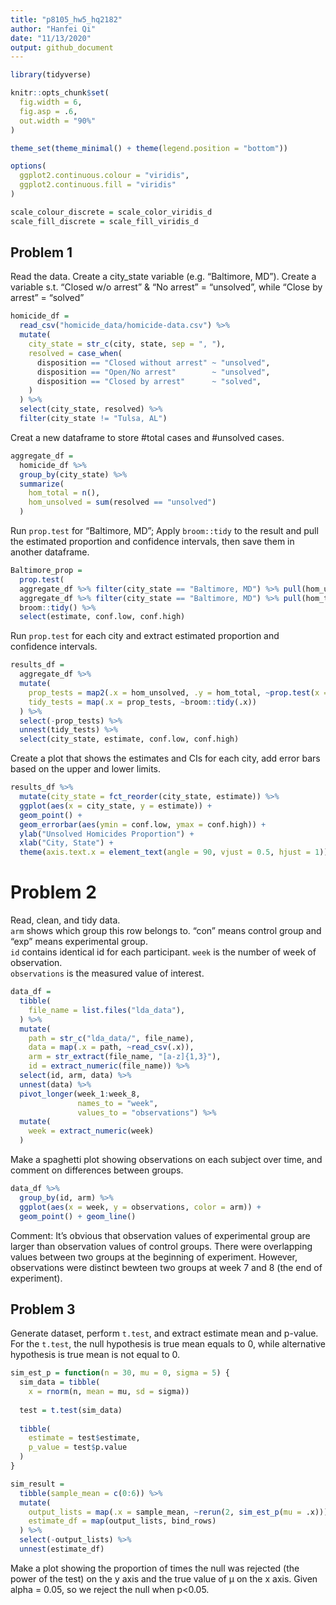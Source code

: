 ```yaml
---
title: "p8105_hw5_hq2182"
author: "Hanfei Qi"
date: "11/13/2020"
output: github_document
---
```


```r
library(tidyverse)

knitr::opts_chunk$set(
  fig.width = 6,
  fig.asp = .6,
  out.width = "90%"
)

theme_set(theme_minimal() + theme(legend.position = "bottom"))

options(
  ggplot2.continuous.colour = "viridis",
  ggplot2.continuous.fill = "viridis"
)

scale_colour_discrete = scale_color_viridis_d
scale_fill_discrete = scale_fill_viridis_d
```

## Problem 1

Read the data.
Create a city_state variable (e.g. “Baltimore, MD”).
Create a variable s.t. "Closed w/o arrest" & "No arrest" = "unsolved", while "Close by arrest" = "solved"


```r
homicide_df = 
  read_csv("homicide_data/homicide-data.csv") %>% 
  mutate(
    city_state = str_c(city, state, sep = ", "),
    resolved = case_when(
      disposition == "Closed without arrest" ~ "unsolved",
      disposition == "Open/No arrest"        ~ "unsolved",
      disposition == "Closed by arrest"      ~ "solved",
    )
  ) %>% 
  select(city_state, resolved) %>% 
  filter(city_state != "Tulsa, AL")
```

Creat a new dataframe to store #total cases and #unsolved cases.
```r
aggregate_df = 
  homicide_df %>% 
  group_by(city_state) %>% 
  summarize(
    hom_total = n(),
    hom_unsolved = sum(resolved == "unsolved")
  )
```

Run `prop.test` for "Baltimore, MD";
Apply `broom::tidy` to the result and pull the estimated proportion and confidence intervals,
then save them in another dataframe.
```r
Baltimore_prop = 
  prop.test(
  aggregate_df %>% filter(city_state == "Baltimore, MD") %>% pull(hom_unsolved),  
  aggregate_df %>% filter(city_state == "Baltimore, MD") %>% pull(hom_total)) %>% 
  broom::tidy() %>% 
  select(estimate, conf.low, conf.high)
```

Run `prop.test` for each city and extract estimated proportion and confidence intervals.
```r
results_df = 
  aggregate_df %>% 
  mutate(
    prop_tests = map2(.x = hom_unsolved, .y = hom_total, ~prop.test(x = .x, n = .y)),
    tidy_tests = map(.x = prop_tests, ~broom::tidy(.x))
  ) %>% 
  select(-prop_tests) %>% 
  unnest(tidy_tests) %>% 
  select(city_state, estimate, conf.low, conf.high)
```

Create a plot that shows the estimates and CIs for each city, add error bars based on the upper and lower limits.
```r
results_df %>% 
  mutate(city_state = fct_reorder(city_state, estimate)) %>% 
  ggplot(aes(x = city_state, y = estimate)) +
  geom_point() + 
  geom_errorbar(aes(ymin = conf.low, ymax = conf.high)) + 
  ylab("Unsolved Homicides Proportion") +
  xlab("City, State") +
  theme(axis.text.x = element_text(angle = 90, vjust = 0.5, hjust = 1))
```


# Problem 2

Read, clean, and tidy data.  
`arm` shows which group this row belongs to. "con" means control group and "exp" means experimental group.  
`id` contains identical id for each participant.
`week` is the number of week of observation.  
`observations` is the measured value of interest.  
```r
data_df = 
  tibble(
    file_name = list.files("lda_data"),
  ) %>% 
  mutate(
    path = str_c("lda_data/", file_name),
    data = map(.x = path, ~read_csv(.x)),
    arm = str_extract(file_name, "[a-z]{1,3}"),
    id = extract_numeric(file_name)) %>% 
  select(id, arm, data) %>% 
  unnest(data) %>% 
  pivot_longer(week_1:week_8,
               names_to = "week",
               values_to = "observations") %>% 
  mutate(
    week = extract_numeric(week)
  )
```

Make a spaghetti plot showing observations on each subject over time, and comment on differences between groups.
```r
data_df %>% 
  group_by(id, arm) %>% 
  ggplot(aes(x = week, y = observations, color = arm)) +
  geom_point() + geom_line()  
```

Comment: It's obvious that observation values of experimental group are larger than observation values of control groups. There were overlapping values between two groups at the beginning of experiment. However, observations were distinct bewteen two groups at week 7 and 8 (the end of experiment).


## Problem 3

Generate dataset, perform `t.test`, and extract estimate mean and p-value.
For the `t.test`, the null hypothesis is true mean equals to 0, while alternative hypothesis is true mean is not equal to 0.
```r
sim_est_p = function(n = 30, mu = 0, sigma = 5) {
  sim_data = tibble(
    x = rnorm(n, mean = mu, sd = sigma))
  
  test = t.test(sim_data)
  
  tibble(
    estimate = test$estimate,
    p_value = test$p.value
  )
}

sim_result = 
  tibble(sample_mean = c(0:6)) %>% 
  mutate(
    output_lists = map(.x = sample_mean, ~rerun(2, sim_est_p(mu = .x))),
    estimate_df = map(output_lists, bind_rows)
  ) %>% 
  select(-output_lists) %>% 
  unnest(estimate_df)
```

Make a plot showing the proportion of times the null was rejected (the power of the test) on the y axis and the true value of μ on the x axis.
Given alpha = 0.05, so we reject the null when p<0.05.
```r

```

